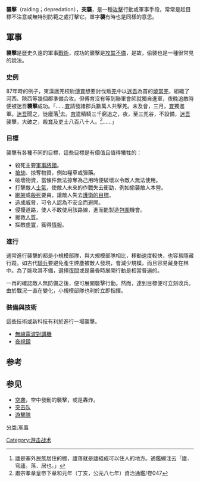 

'''襲擊'''（raiding；depredation），'''突襲'''，是一種[[攻擊|攻擊]]行動或軍事手段，常常是趁目標不注意或無特別防範之處打擊它。單字'''襲'''有時也是同樣的意思。

== 軍事 ==
'''襲擊'''是歷史久遠的軍事[[戰術|戰術]]，成功的襲擊是[[攻其不備|攻其不備]]，是故，偷襲也是一種很常見的說法。

=== 史例 ===
87年時的例子，東漢護羌校尉[[傅育|傅育]]想要討伐叛[[羌|羌]]中以[[迷吾|迷吾]]為首的[[燒當羌|燒當羌]]，組織了河西、陝西等幾個郡準備合攻。但傅育沒有等到聯軍會師就獨自進軍，夜晚追敵時便被迷吾'''襲擊'''成功。「……<span style="text-decoration: underline;">育</span>請發諸郡兵數萬人共擊羌。未及會，三月，<span style="text-decoration: underline;">育</span>獨進軍。<span style="text-decoration: underline;">迷吾</span>聞之，徙廬落<ref>廬是塞外民族居住的棚，廬落就是廬組成可以住人的地方。通鑑蝴注云「廬．穹廬。落．居也。」</ref>去。<span style="text-decoration: underline;">育</span>遣精騎三千窮追之，夜，至三兜谷，不設備，<span style="text-decoration: underline;">迷吾</span>襲擊，大破之，殺<span style="text-decoration: underline;">育</span>及吏士八百八十人。<ref>肅宗孝章皇帝下章和元年（丁亥，公元八七年）資治通鑑/卷047</ref>……」

=== 目標 ===
襲擊有各種不同的目標，這些目標是有價值且值得犧牲的：
* 殺死主要[[軍事將領|軍事將領]]。
* [[搶劫|搶劫]]、掠奪物資，例如糧草或彈藥。
* 破壞物資，當條件無法掠奪為己用時便破壞以令敵人無法使用。
* 打擊敵人[[士氣|士氣]]，使敵人未來的作戰失去衝勁，例如偷襲敵人本營。
* [[綁架|綁架]]或[[謀殺|殺死]]要員，讓敵人失去[[護衛|護衛的目標]]。
* 造成威脅，可令人認為不安全而避開。
* 侵擾道路，使人不敢使用該路線，進而能製造[[包圍|包圍]]機會。
* 援救[[人質|人質]]。
* 探敵[[虛實|虛實]]，獲得[[軍情|情報]]。

=== 進行 ===
通常進行襲擊的都是小規模部隊，與大規模部隊相比，移動速度較快，也容易隱藏行蹤。如古代[[騎兵|騎兵]]要避免產生煙塵被敵人發現，會減少規模，而且容易藏身在林中。為了能攻其不備，選擇[[夜間|夜間]]或是晨昏時展開行動是相當普遍的。

一再的確認敵人無防備之後，便可展開襲擊行動。然而，達到目標便可立刻收兵。由於戰況一直在變化，小規模部隊也利於立即指揮。

=== 裝備與技術 ===
這些技術或新科技有利於進行一場襲擊。
* [[無線電波對講機|無線電波對講機]]
* [[夜視鏡|夜視鏡]]

==参考==
{{reflist}}

==参见==
* [[空袭|空袭]]，空中發動的襲擊，或是轟炸。
* [[突击队|突击队]]
* [[游擊隊|游擊隊]]

[[分类:军事|分类:军事]]
[[Category:游击战术|Category:游击战术]]
